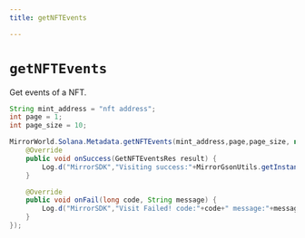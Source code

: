 ```yaml
---
title: getNFTEvents

---
```


# `getNFTEvents`
Get events of a NFT.

```java
String mint_address = "nft address";
int page = 1;
int page_size = 10;

MirrorWorld.Solana.Metadata.getNFTEvents(mint_address,page,page_size, new GetNFTEventsListener() {
    @Override
    public void onSuccess(GetNFTEventsRes result) {
        Log.d("MirrorSDK","Visiting success:"+MirrorGsonUtils.getInstance().toJson(result));
    }

    @Override
    public void onFail(long code, String message) {
        Log.d("MirrorSDK","Visit Failed! code:"+code+" message:"+message);
    }
});
```

